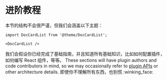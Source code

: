 # 进阶教程

本节的结构不会很严谨，但我们会涵盖以下主题：

```mdx-code-block
import DocCardList from '@theme/DocCardList';

<DocCardList />
```

我们会假设你已经完成了基础指南，并且知道所有基础知识，比如如何配置插件，如何编写 React 组件，等等。 These sections will have plugin authors and code contributors in mind, so we may occasionally refer to [plugin APIs](../api/plugin-methods/README.mdx) or other architecture details. 即使你不理解所有东西，也别慌 :winking_face:
